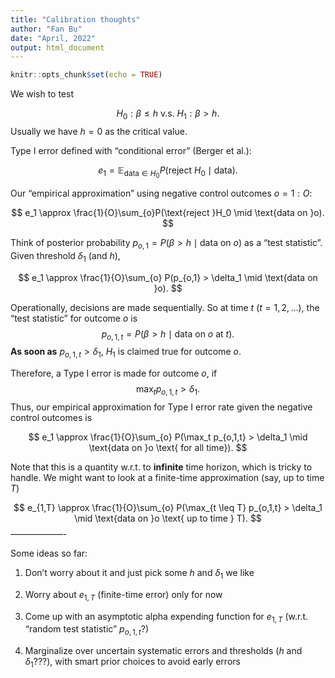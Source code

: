 ```yaml
---
title: "Calibration thoughts"
author: "Fan Bu"
date: "April, 2022"
output: html_document
---
```


```r
knitr::opts_chunk$set(echo = TRUE)
```

We wish to test

$$
H_0: \beta \leq h \text{ v.s. } H_1: \beta > h.
$$
Usually we have $h=0$ as the critical value. 

Type I error defined with "conditional error" (Berger et al.):

$$
e_1 = \mathbb{E}_{\text{data} \in H_0} P(\text{reject }H_0 \mid \text{data}).
$$


Our "empirical approximation" using negative control outcomes $o=1:O$:

$$
e_1 \approx \frac{1}{O}\sum_{o}P(\text{reject }H_0 \mid \text{data on }o).
$$

Think of posterior probability $p_{o,1} = P(\beta > h \mid \text{data on }o)$ as a "test statistic". Given threshold $\delta_1$ (and $h$),

$$
e_1 \approx \frac{1}{O}\sum_{o} P(p_{o,1} > \delta_1 \mid \text{data on }o).
$$


Operationally, decisions are made sequentially. So at time $t$ ($t=1,2,\ldots$), the "test statistic" for outcome $o$ is
$$
p_{o,1,t} = P(\beta > h \mid \text{data on }o \text{ at } t).
$$
**As soon as** $p_{o,1,t} > \delta_1$, $H_1$ is claimed true for outcome $o$. 

Therefore, a Type I error is made for outcome $o$, if
$$
\max_t p_{o,1,t} > \delta_1.
$$
Thus, our empirical approximation for Type I error rate given the negative control outcomes is

$$
e_1 \approx \frac{1}{O}\sum_{o} P(\max_t p_{o,1,t} > \delta_1 \mid \text{data on }o \text{ for all time}).
$$

Note that this is a quantity w.r.t. to **infinite** time horizon, which is tricky to handle. We might want to look at a finite-time approximation (say, up to time $T$)

$$
e_{1,T} \approx \frac{1}{O}\sum_{o} P(\max_{t \leq T} p_{o,1,t} > \delta_1 \mid \text{data on }o \text{ up to time } T).
$$
-------------------

Some ideas so far:

1. Don't worry about it and just pick some $h$ and $\delta_1$ we like

2. Worry about $e_{1,T}$ (finite-time error) only for now

3. Come up with an asymptotic alpha expending function for $e_{1,T}$ (w.r.t. "random test statistic" $p_{o,1,t}$?)

4. Marginalize over uncertain systematic errors and thresholds ($h$ and $\delta_1$???), with smart prior choices to avoid early errors
